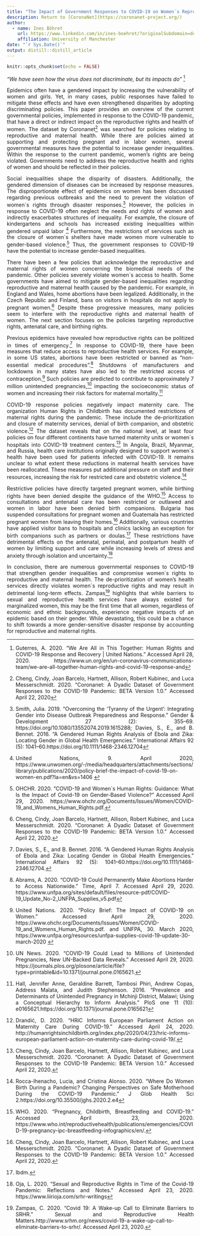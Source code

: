 ```yaml
---
title: "The Impact of Government Responses to COVID-19 on Women´s Reproductive Health and Rights"
description: Return to [CoronaNet](https://coronanet-project.org/)
author:
  - name: Ines Böhret 
    url: https://www.linkedin.com/in/ines-boehret/?originalSubdomain=de
    affiliation: University of Manchester
date: "`r Sys.Date()`"
output: distill::distill_article
---
```


```r
knitr::opts_chunk$set(echo = FALSE)
```
<style>
body {
text-align: justify}
</style>

*“We have seen how the virus does not discriminate, but its impacts do”* ^[Guterres, A. 2020. “We Are All in This Together: Human Rights and COVID-19 Response and Recovery | United Nations.” Accessed April 28, 2020. https://www.un.org/en/un-coronavirus-communications-team/we-are-all-together-human-rights-and-covid-19-response-and]

Epidemics often have a gendered impact by increasing the vulnerability of women and girls. Yet, in many cases, public responses have failed to mitigate these effects and have even strengthened disparities by adopting discriminating policies. This paper provides an overview of the current governmental policies, implemented in response to the COVID-19 pandemic, that have a direct or indirect impact on the reproductive rights and health of women. The dataset by Coronanet^[Cheng, Cindy, Joan Barcelo, Hartnett, Allison, Robert Kubinec, and Luca Messerschmidt. 2020. “Coronanet: A Dyadic Dataset of Government Responses to the COVID-19 Pandemic: BETA Version 1.0.” Accessed April 22, 2020] was searched for policies relating to reproductive and maternal health. While there are policies aimed at supporting and protecting pregnant and in labor women, several governmental measures have the potential to increase gender inequalities. Within the response to the current pandemic, women's rights are being violated. Governments need to address the reproductive health and rights of women and should be reflected in their policies. 

Social inequalities shape the disparity of disasters. Additionally, the gendered dimension of diseases can be increased by response measures. The disproportionate effect of epidemics on women has been discussed regarding previous outbreaks and the need to prevent the violation of women´s rights through disaster responses.^[Smith, Julia. 2019. “Overcoming the ‘Tyranny of the Urgent’: Integrating Gender into Disease Outbreak Preparedness and Response.” Gender & Development 27 (2): 355–69. https://doi.org/10.1080/13552074.2019.1615288;  Davies, S., E., and B. Bennet. 2016. “A Gendered Human Rights Analysis of Ebola and Zika: Locating Gender in Global Health Emergencies.” International Affairs 92 (5): 1041–60.https://doi.org/10.1111/1468-2346.12704] However, the policies in response to COVID-19 often neglect the needs and rights of women and indirectly exacerbates structures of inequality. For example, the closure of kindergartens and schools has increased existing inequalities within gendered unpaid labor ^[United Nations, 9. April 2020, https://www.unwomen.org/-/media/headquarters/attachments/sections/library/publications/2020/policy-brief-the-impact-of-covid-19-on-women-en.pdf?la=en&vs=1406 ] Furthermore, the restrictions of services such as the closure of women´s shelters have made women more vulnerable to gender-based violence.^[OHCHR. 2020. “COVID-19 and Women´s Human Rights: Guidance: What Is the Impact of Covid-19 on Gender-Based Violence?” Accessed April 29, 2020. https://www.ohchr.org/Documents/Issues/Women/COVID-19_and_Womens_Human_Rights.pdf.] Thus, the government responses to COVID-19 have the potential to increase gender-based inequalities. 

There have been a few policies that acknowledge the reproductive and maternal rights of women concerning the biomedical needs of the pandemic. Other policies severely violate women´s access to health. Some governments have aimed to mitigate gender-based inequalities regarding reproductive and maternal health caused by the pandemic. For example, in England and Wales, home abortions have been legalized. Additionally, in the Czech Republic and Finland, bans on visitors in hospitals do not apply to pregnant women.^[Cheng, Cindy, Joan Barcelo, Hartnett, Allison, Robert Kubinec, and Luca Messerschmidt. 2020. “Coronanet: A Dyadic Dataset of Government Responses to the COVID-19 Pandemic: BETA Version 1.0.” Accessed April 22, 2020.] Despite these progressive measures, many policies seem to interfere with the reproductive rights and maternal health of women. The next section focuses on the policies targeting reproductive rights, antenatal care, and birthing rights. 

Previous epidemics have revealed how reproductive rights can be politized in times of emergency.^[Davies, S., E., and B. Bennet. 2016. “A Gendered Human Rights Analysis of Ebola and Zika: Locating Gender in Global Health Emergencies.” International Affairs 92 (5): 1041–60.https://doi.org/10.1111/1468-2346.12704.] In response to COVID-19, there have been measures that reduce access to reproductive health services. For example, in some US states, abortions have been restricted or banned as “non-essential medical procedures”.^[Abrams, A. 2020. “COVID-19 Could Permanently Make Abortions Harder to Access Nationwide.” Time, April 7. Accessed April 29, 2020. https://www.unfpa.org/sites/default/files/resource-pdf/COVID-19_Update_No-2_UNFPA_Supplies_v5.pdf] Shutdowns of manufacturers and lockdowns in many states have also led to the restricted access of contraception.^[United Nations. 2020. “Policy Brief: The Impact of COVID-19 on Women.” Accessed April 29, 2020. https://www.ohchr.org/Documents/Issues/Women/COVID-19_and_Womens_Human_Rights.pdf.  and UNFPA, 30. March 2020, https://www.unfpa.org/resources/unfpa-supplies-covid-19-update-30-march-2020 ] Such policies are predicted to contribute to approximately 7 million unintended pregnancies,^[UN News. 2020. “COVID-19 Could Lead to Millions of Unintended Pregnancies, New UN-Backed Data Reveals.” Accessed April 29, 2020. https://journals.plos.org/plosone/article/file?type=printable&id=10.1371/journal.pone.0165621.] impacting the socioeconomic status of women and increasing their risk factors for maternal mortality.^[Hall, Jennifer Anne, Geraldine Barrett, Tambosi Phiri, Andrew Copas, Address Malata, and Judith Stephenson. 2016. “Prevalence and Determinants of Unintended Pregnancy in Mchinji District, Malawi; Using a Conceptual Hierarchy to Inform Analysis.” PloS one 11 (10): e0165621.https://doi.org/10.1371/journal.pone.0165621] 

COVID-19 response policies negatively impact maternity care. The organization Human Rights in Childbirth has documented restrictions of maternal rights during the pandemic. These include the de-prioritization and closure of maternity services, denial of birth companion, and obstetric violence.^[Drandić, D. 2020. “HRiC Informs European Parliament Action on Maternity Care During COVID-19.” Accessed April 24, 2020. http://humanrightsinchildbirth.org/index.php/2020/04/23/hric-informs-european-parliament-action-on-maternity-care-during-covid-19/.] The dataset reveals that on the national level, at least four policies on four different continents have turned maternity units or women´s hospitals into COVID-19 treatment centers.^[Cheng, Cindy, Joan Barcelo, Hartnett, Allison, Robert Kubinec, and Luca Messerschmidt. 2020. “Coronanet: A Dyadic Dataset of Government Responses to the COVID-19 Pandemic: BETA Version 1.0.” Accessed April 22, 2020.] In Angola, Brazil, Myanmar, and Russia, health care institutions originally designed to support women´s health have been used for patients infected with COVID-19. It remains unclear to what extent these reductions in maternal health services have been reallocated. These measures put additional pressure on staff and their resources, increasing the risk for restricted care and obstetric violence.^[Rocca-Ihenacho, Lucia, and Cristina Alonso. 2020. “Where Do Women Birth During a Pandemic? Changing Perspectives on Safe Motherhood During the COVID-19 Pandemic.” J Glob Health Sci 2.https://doi.org/10.35500/jghs.2020.2.e4]  

Restrictive policies have directly targeted pregnant women, while birthing rights have been denied despite the guidance of the WHO.^[WHO. 2020. “Pregnancy, Childbirth, Breastfeeding and COVID-19.” Accessed April 23, 2020. https://www.who.int/reproductivehealth/publications/emergencies/COVID-19-pregnancy-ipc-breastfeeding-infographics/en/.] Access to consultations and antenatal care has been restricted or outlawed and women in labor have been denied birth companions. Bulgaria has suspended consultations for pregnant women and Guatemala has restricted pregnant women from leaving their homes.^[Cheng, Cindy, Joan Barcelo, Hartnett, Allison, Robert Kubinec, and Luca Messerschmidt. 2020. “Coronanet: A Dyadic Dataset of Government Responses to the COVID-19 Pandemic: BETA Version 1.0.” Accessed April 22, 2020.] Additionally, various countries have applied visitor bans to hospitals and clinics lacking an exception for birth companions such as partners or doulas.^[Ibdm.] These restrictions have detrimental effects on the antenatal, perinatal, and postpartum health of women by limiting support and care while increasing levels of stress and anxiety through isolation and uncertainty.^[Oja, L. 2020. “Sexual and Reproductive Rights in Time of the Covid-19 Pandemic: Reflections and Notes.” Accessed April 23, 2020. https://www.liirioja.com/srhr-writings] 

In conclusion, there are numerous governmental responses to COVID-19 that strengthen gender inequalities and compromise women´s rights to reproductive and maternal health. The de-prioritization of women's health services directly violates women´s reproductive rights and may result in detrimental long-term effects. Zampas^[Zampas, C. 2020. “Covid 19: A Wake-up Call to Eliminate Barriers to SRHR.” Sexual and Reproductive Health Matters.http://www.srhm.org/news/covid-19-a-wake-up-call-to-eliminate-barriers-to-srhr/. Accessed April 23, 2020.] highlights that while barriers to sexual and reproductive health services have always existed for marginalized women, this may be the first time that all women, regardless of economic and ethnic backgrounds, experience negative impacts of an epidemic based on their gender. While devastating, this could be a chance to shift towards a more gender-sensitive disaster response by accounting for reproductive and maternal rights.
